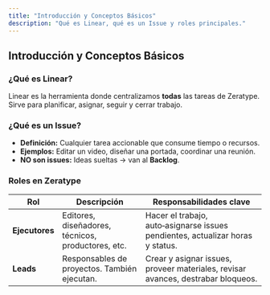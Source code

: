 ```yaml
---
title: "Introducción y Conceptos Básicos"
description: "Qué es Linear, qué es un Issue y roles principales."
---
```


## Introducción y Conceptos Básicos

### ¿Qué es Linear?

Linear es la herramienta donde centralizamos **todas** las tareas de Zeratype. Sirve para planificar, asignar, seguir y cerrar trabajo.

### ¿Qué es un Issue?

* **Definición:** Cualquier tarea accionable que consume tiempo o recursos.
* **Ejemplos:** Editar un video, diseñar una portada, coordinar una reunión.
* **NO son issues:** Ideas sueltas → van al **Backlog**.

### Roles en Zeratype

| Rol | Descripción | Responsabilidades clave |
| -------------- | -------------------------------------------------- | -------------------------------------------------------------- |
| **Ejecutores** | Editores, diseñadores, técnicos, productores, etc. | Hacer el trabajo, auto‑asignarse issues pendientes, actualizar horas y status. |
| **Leads** | Responsables de proyectos. También ejecutan. | Crear y asignar issues, proveer materiales, revisar avances, destrabar bloqueos. |
